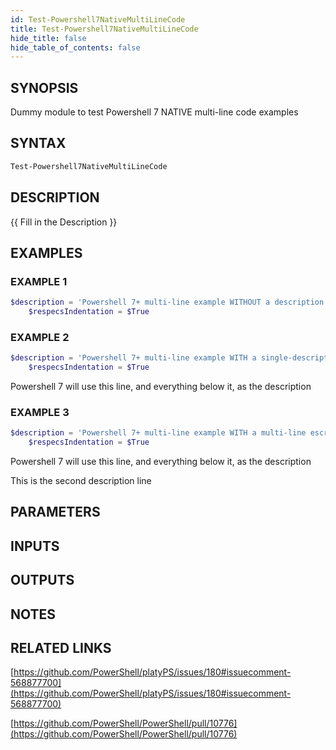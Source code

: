 ```yaml
---
id: Test-Powershell7NativeMultiLineCode
title: Test-Powershell7NativeMultiLineCode
hide_title: false
hide_table_of_contents: false
---
```


## SYNOPSIS
Dummy module to test Powershell 7 NATIVE multi-line code examples

## SYNTAX

```powershell
Test-Powershell7NativeMultiLineCode
```

## DESCRIPTION
{{ Fill in the Description }}

## EXAMPLES

### EXAMPLE 1
```powershell
$description = 'Powershell 7+ multi-line example WITHOUT a description'
    $respecsIndentation = $True
```

### EXAMPLE 2
```powershell
$description = 'Powershell 7+ multi-line example WITH a single-description'
    $respecsIndentation = $True
```

Powershell 7 will use this line, and everything below it, as the description

### EXAMPLE 3
```powershell
$description = 'Powershell 7+ multi-line example WITH a multi-line escription'
    $respecsIndentation = $True
```

Powershell 7 will use this line, and everything below it, as the description

This is the second description line

## PARAMETERS

## INPUTS

## OUTPUTS

## NOTES

## RELATED LINKS

[https://github.com/PowerShell/platyPS/issues/180#issuecomment-568877700](https://github.com/PowerShell/platyPS/issues/180#issuecomment-568877700)

[https://github.com/PowerShell/PowerShell/pull/10776](https://github.com/PowerShell/PowerShell/pull/10776)
